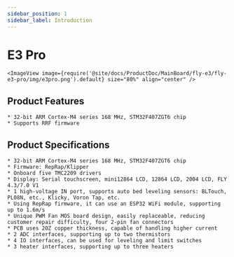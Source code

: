 ```yaml
---
sidebar_position: 1
sidebar_label: Introduction
---
```




# E3 Pro

    <ImageView image={require('@site/docs/ProductDoc/MainBoard/fly-e3/fly-e3-pro/img/e3pro.png').default} size="80%" align="center" />

## Product Features

    * 32-bit ARM Cortex-M4 series 168 MHz, STM32F407ZGT6 chip
    * Supports RRF firmware

## Product Specifications

    * 32-bit ARM Cortex-M4 series 168 MHz, STM32F407ZGT6 chip
    * Firmware: RepRap/Klipper
    * Onboard five TMC2209 drivers
    * Display: Serial touchscreen, mini12864 LCD, 12864 LCD, 2004 LCD, FLY 4.3/7.0 V1
    * 1 high-voltage IN port, supports auto bed leveling sensors: BLTouch, PL08N, etc., Klicky, Voron Tap, etc.
    * Using RepRap firmware, it can use an ESP32 WiFi module, supporting up to 1.6m/s
    * Unique PWM Fan MOS board design, easily replaceable, reducing customer repair difficulty, four 2-pin fan connectors
    * PCB uses 2OZ copper thickness, capable of handling higher current
    * 2 ADC interfaces, supporting up to two thermistors
    * 4 IO interfaces, can be used for leveling and limit switches
    * 3 heater interfaces, supporting up to three heaters